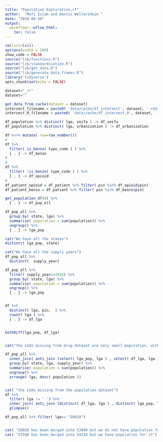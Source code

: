 ```yaml
---
title: "Population Exploration,rf"
author:  "Mofi Islam and Dennis Wollersheim "
date: "2018-04-30"
output:
  workflowr::wflow_html:
    toc: false
---
```


```r

rm(list=ls())
options(width = 200)
show_code = FALSE
source("lib/functions.R")
source("lib/standardisation.R")
source("lib/get_data.R")
source("lib/generate_data_frames.R")
library('tidyverse')
opts_chunk$set(echo = FALSE)

```


```r

dataset="_rr"
dataset=""

get_data_from_cache(dataset = dataset)
intersect_filename = paste0( 'data/cache/df_intersect', dataset, '.rdata')
intersect_0_filename = paste0( 'data/cache/df_intersect_0', dataset, '.rdata')

df_population %>% distinct( lga, seifa ) -> df_seifa
df_population %>% distinct( lga, urbanization ) -> df_urbanization

df %<>% mutate( row=row_number())
#
df %>%
  filter( is_benzo( type_code ) ) %>%
  { . } -> df_benzo
#
#
df %>%
  filter( !is_benzo( type_code ) ) %>%
  { . } -> df_opioid
#
df_patient_opioid = df_patient %>% filter( pin %in% df_opioid$pin)
df_patient_benzo = df_patient %>% filter( pin %in% df_benzo$pin)


```

```r

get_population_df(0) %>% 
  { . } -> df_pop_all

df_pop_all %>%
  group_by( state, lga) %>%
  summarise( population = sum(population)) %>% 
  ungroup() %>%
  { . } -> lga_pop

cat("We have all the states")
distinct( lga_pop, state)

cat("We have all the supply years")
df_pop_all %>%
  distinct(  supply_year)

df_pop_all %>%
  filter( supply_year==2016) %>%
  group_by( state, lga) %>%
  summarise( population = sum(population)) %>% 
  ungroup() %>%
  { . } -> lga_pop


df %>% 
  distinct( lga, pin,  ) %>%
  count( lga ) %>% 
  { . } -> df_lga


bothDiff(lga_pop, df_lga)


cat("the LGAS missing from drug dataset are very small population, with high aboriginality")

df_pop_all %>%
  inner_join( anti_join (select( lga_pop, lga ) , select( df_lga, lga )))%>%
  group_by( state, lga, supply_year) %>%
  summarise( population = sum(population)) %>% 
  ungroup() %>%
  arrange( lga, desc( population ))


cat( "the LGAs missing from the population dataset")
df %>%
  filter( lga != '.') %>%
  inner_join( anti_join (distinct( df_lga, lga ) , distinct( lga_pop, lga ))) %>%
  glimpse()

df_pop_all %>% filter( lga== "56020")


cat( "56020 has been merged into 53800 but we do not have population for it")
cat( "57560	has been merged into 54310 but we have population for it")


```

